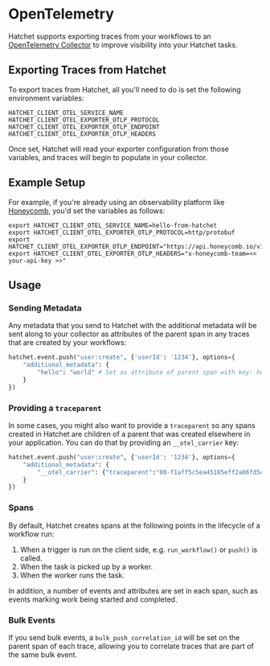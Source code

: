 # OpenTelemetry

Hatchet supports exporting traces from your workflows to an [OpenTelemetry Collector](https://opentelemetry.io/docs/collector/) to improve visibility into your Hatchet tasks.

## Exporting Traces from Hatchet

To export traces from Hatchet, all you'll need to do is set the following environment variables:

```
HATCHET_CLIENT_OTEL_SERVICE_NAME
HATCHET_CLIENT_OTEL_EXPORTER_OTLP_PROTOCOL
HATCHET_CLIENT_OTEL_EXPORTER_OTLP_ENDPOINT
HATCHET_CLIENT_OTEL_EXPORTER_OTLP_HEADERS
```

Once set, Hatchet will read your exporter configuration from those variables, and traces will begin to populate in your collector.

## Example Setup

For example, if you're already using an observability platform like [Honeycomb](https://www.honeycomb.io/), you'd set the variables as follows:

```
export HATCHET_CLIENT_OTEL_SERVICE_NAME=hello-from-hatchet
export HATCHET_CLIENT_OTEL_EXPORTER_OTLP_PROTOCOL=http/protobuf
export HATCHET_CLIENT_OTEL_EXPORTER_OTLP_ENDPOINT="https://api.honeycomb.io/v1/traces"
export HATCHET_CLIENT_OTEL_EXPORTER_OTLP_HEADERS="x-honeycomb-team=<< your-api-key >>"
```

## Usage

### Sending Metadata

Any metadata that you send to Hatchet with the additional metadata will be sent along to your collector as attributes of the parent span in any traces that are created by your workflows:

```python
hatchet.event.push("user:create", {'userId': '1234'}, options={
    "additional_metadata": {
        "hello": "world" # Set as attribute of parent span with key: hello, value: world
    }
})
```

### Providing a `traceparent`

In some cases, you might also want to provide a `traceparent` so any spans created in Hatchet are children of a parent that was created elsewhere in your application. You can do that by providing an `__otel_carrier` key:

```python
hatchet.event.push("user:create", {'userId': '1234'}, options={
    "additional_metadata": {
        "__otel_carrier": {"traceparent":"00-f1aff5c5ea45185eff2a06fd5c0ed6c5-6f4116aff54d54d1-01"} ## example traceparent
    }
})
```

### Spans

By default, Hatchet creates spans at the following points in the lifecycle of a workflow run:

1. When a trigger is run on the client side, e.g. `run_workflow()` or `push()` is called.
2. When the task is picked up by a worker.
3. When the worker runs the task.

In addition, a number of events and attributes are set in each span, such as events marking work being started and completed.

### Bulk Events

If you send bulk events, a `bulk_push_correlation_id` will be set on the parent span of each trace, allowing you to correlate traces that are part of the same bulk event.
